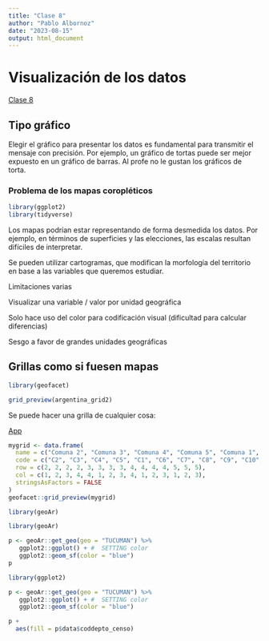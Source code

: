 ```yaml
---
title: "Clase 8"
author: "Pablo Albornoz"
date: "2023-08-15"
output: html_document
---
```


# Visualización de los datos

[Clase 8](https://tuqmano.github.io/geo_utdt/sesiones/sesion8.html#1)

## Tipo gráfico

Elegir el gráfico para presentar los datos es fundamental para transmitir el mensaje con precisión. Por ejemplo, un gráfico de tortas puede ser mejor expuesto en un gráfico de barras. Al profe no le gustan los gráficos de torta. 

### Problema de los mapas coropléticos

```r
library(ggplot2)
library(tidyverse)
```

Los mapas podrían estar representando de forma desmedida los datos. Por ejemplo, en términos de superficies y las elecciones, las escalas resultan difíciles de interpretar. 

Se pueden utilizar cartogramas, que modifican la morfología del territorio en base a las variables que queremos estudiar. 

Limitaciones varias

Visualizar una variable / valor por unidad geográfica

Solo hace uso del color para codificación visual (dificultad para calcular diferencias)

Sesgo a favor de grandes unidades geográficas

## Grillas como si fuesen mapas

```r
library(geofacet)
```
```r
grid_preview(argentina_grid2)
```
Se puede hacer una grilla de cualquier cosa: 


[App](https://hafen.github.io/grid-designer/#data=)

```r
mygrid <- data.frame(
  name = c("Comuna 2", "Comuna 3", "Comuna 4", "Comuna 5", "Comuna 1", "Comuna 6", "Comuna 7", "Comuna 8", "Comuna 9", "Comuna 10", "Comuna 11", "Comuna 12", "Comuna 13", "Comuna 14", "Comuna 15"),
  code = c("C2", "C3", "C4", "C5", "C1", "C6", "C7", "C8", "C9", "C10", "C11", "C12", "C13", "C14", "C15"),
  row = c(2, 2, 2, 2, 3, 3, 3, 3, 4, 4, 4, 4, 5, 5, 5),
  col = c(1, 2, 3, 4, 4, 1, 2, 3, 4, 1, 2, 3, 1, 2, 3),
  stringsAsFactors = FALSE
)
geofacet::grid_preview(mygrid)
```

```r
library(geoAr)
```


```r
library(geoAr)
```



```r
p <- geoAr::get_geo(geo = "TUCUMAN") %>% 
   ggplot2::ggplot() + #  SETTING color
   ggplot2::geom_sf(color = "blue")
p
```
```r
library(ggplot2)
```


```r
p <- geoAr::get_geo(geo = "TUCUMAN") %>% 
   ggplot2::ggplot() + #  SETTING color
   ggplot2::geom_sf(color = "blue")

p + 
  aes(fill = p$data$coddepto_censo)
```
